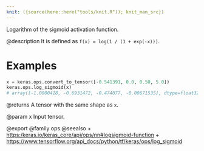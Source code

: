 ```yaml
---
knit: ({source(here::here("tools/knit.R")); knit_man_src})
---
```

Logarithm of the sigmoid activation function.

@description
It is defined as `f(x) = log(1 / (1 + exp(-x)))`.

# Examples
```python
x = keras.ops.convert_to_tensor([-0.541391, 0.0, 0.50, 5.0])
keras.ops.log_sigmoid(x)
# array([-1.0000418, -0.6931472, -0.474077, -0.00671535], dtype=float32)
```

@returns
A tensor with the same shape as `x`.

@param x Input tensor.

@export
@family ops
@seealso
+ <https:/keras.io/keras_core/api/ops/nn#logsigmoid-function>
+ <https://www.tensorflow.org/api_docs/python/tf/keras/ops/log_sigmoid>

